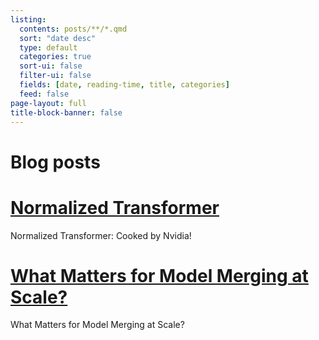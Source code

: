 ```yaml
---
listing:
  contents: posts/**/*.qmd
  sort: "date desc"
  type: default
  categories: true
  sort-ui: false
  filter-ui: false
  fields: [date, reading-time, title, categories]
  feed: false
page-layout: full
title-block-banner: false
---
```


# Blog posts

# [Normalized Transformer](posts/nGPT.html)
Normalized Transformer: Cooked by Nvidia!

# [What Matters for Model Merging at Scale?](posts/model_merging_at_scale.html)
What Matters for Model Merging at Scale?
